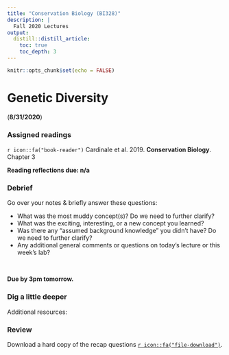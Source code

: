 ```yaml
---
title: "Conservation Biology (BI328)"
description: | 
  Fall 2020 Lectures
output:
  distill::distill_article:
    toc: true
    toc_depth: 3
---
```


```r

knitr::opts_chunk$set(echo = FALSE)

```

# Genetic Diversity

(**8/31/2020**)

### Assigned readings

`r icon::fa("book-reader")` Cardinale et al. 2019. **Conservation Biology**. Chapter 3



**Reading reflections due: n/a**

### Debrief

Go over your notes & briefly answer these questions:

*	What was the most muddy concept(s)? Do we need to further clarify?
*	What was the exciting, interesting, or a new concept you learned?
*	Was there any “assumed background knowledge” you didn’t have? Do we need to further clarify?
*	Any additional general comments or questions on today's lecture or this week’s lab?

<br>

**Due by 3pm tomorrow.**


### Dig a little deeper

Additional resources:



### Review



Download a hard copy of the recap questions [`r icon::fa("file-download")`](/files/).
